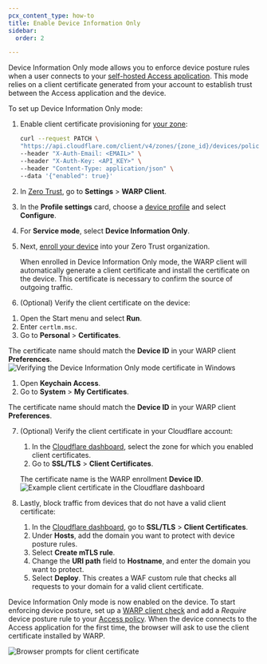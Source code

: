 ```yaml
---
pcx_content_type: how-to
title: Enable Device Information Only
sidebar:
  order: 2

---
```



Device Information Only mode allows you to enforce device posture rules when a user connects to your [self-hosted Access application](/cloudflare-one/applications/configure-apps/self-hosted-apps/). This mode relies on a client certificate generated from your account to establish trust between the Access application and the device.

To set up Device Information Only mode:

1. Enable client certificate provisioning for [your zone](/fundamentals/setup/find-account-and-zone-ids/):

   ```bash
   curl --request PATCH \
   "https://api.cloudflare.com/client/v4/zones/{zone_id}/devices/policy/certificates" \
   --header "X-Auth-Email: <EMAIL>" \
   --header "X-Auth-Key: <API_KEY>" \
   --header "Content-Type: application/json" \
   --data '{"enabled": true}'
   ```

2. In [Zero Trust](https://one.dash.cloudflare.com), go to **Settings** > **WARP Client**.

3. In the **Profile settings** card, choose a [device profile](/cloudflare-one/connections/connect-devices/warp/configure-warp/device-profiles/) and select **Configure**.

4. For **Service mode**, select **Device Information Only**.

5. Next, [enroll your device](/cloudflare-one/connections/connect-devices/warp/deployment/manual-deployment/) into your Zero Trust organization.

   When enrolled in Device Information Only mode, the WARP client will automatically generate a client certificate and install the certificate on the device. This certificate is necessary to confirm the source of outgoing traffic.

6. (Optional) Verify the client certificate on the device:

<Tabs> <TabItem label="windows">

1. Open the Start menu and select **Run**.
2. Enter `certlm.msc`.
3. Go to **Personal** > **Certificates**.

The certificate name should match the **Device ID** in your WARP client **Preferences**.
![Verifying the Device Information Only mode certificate in Windows](~/assets/images/cloudflare-one/connections/device-information-only-windows.png)

</TabItem> <TabItem label="macos">

1. Open **Keychain Access**.
2. Go to **System** > **My Certificates**.

The certificate name should match the **Device ID** in your WARP client **Preferences**.

</TabItem> </Tabs>

7. (Optional) Verify the client certificate in your Cloudflare account:

   1. In the [Cloudflare dashboard](https://dash.cloudflare.com/), select the zone for which you enabled client certificates.
   2. Go to **SSL/TLS** > **Client Certificates**.

   The certificate name is the WARP enrollment **Device ID**.
   ![Example client certificate in the Cloudflare dashboard](~/assets/images/cloudflare-one/connections/device-information-only-cert.png)

8. Lastly, block traffic from devices that do not have a valid client certificate:
   1. In the [Cloudflare dashboard](https://dash.cloudflare.com/), go to **SSL/TLS** > **Client Certificates**.
   2. Under **Hosts**, add the domain you want to protect with device posture rules.
   3. Select **Create mTLS rule**.
   4. Change the **URI path** field to **Hostname**, and enter the domain you want to protect.
   5. Select **Deploy**. This creates a WAF custom rule that checks all requests to your domain for a valid client certificate.

Device Information Only mode is now enabled on the device. To start enforcing device posture, set up a [WARP client check](/cloudflare-one/identity/devices/warp-client-checks/) and add a *Require* device posture rule to your [Access policy](/cloudflare-one/policies/access/). When the device connects to the Access application for the first time, the browser will ask to use the client certificate installed by WARP.

<div class="large-img">

![Browser prompts for client certificate](~/assets/images/cloudflare-one/connections/device-information-only-browser.png)

</div>
